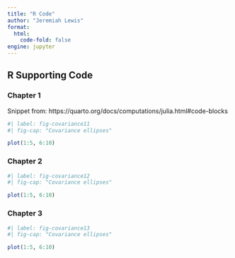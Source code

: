 ```yaml
---
title: "R Code"
author: "Jeremiah Lewis"
format:
  html:
    code-fold: false
engine: jupyter
---
```


## R Supporting Code

### Chapter 1 {#sec-ch-1-jl}

Snippet from: https://quarto.org/docs/computations/julia.html#code-blocks

```r
#| label: fig-covariance11
#| fig-cap: "Covariance ellipses"

plot(1:5, 6:10)
```

### Chapter 2

```r
#| label: fig-covariance12
#| fig-cap: "Covariance ellipses"

plot(1:5, 6:10)
```

### Chapter 3

```r
#| label: fig-covariance13
#| fig-cap: "Covariance ellipses"

plot(1:5, 6:10)
```

